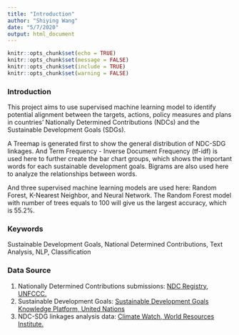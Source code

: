```yaml
---
title: "Introduction"
author: "Shiying Wang"
date: "5/7/2020"
output: html_document
---
```


```r
knitr::opts_chunk$set(echo = TRUE)
knitr::opts_chunk$set(message = FALSE)
knitr::opts_chunk$set(include = TRUE)
knitr::opts_chunk$set(warning = FALSE)
```

### Introduction
This project aims to use supervised machine learning model to identify potential alignment between the targets, actions, policy measures and plans in countries' Nationally Determined Contributions (NDCs) and the Sustainable Development Goals (SDGs).  

A Treemap is generated first to show the general distribution of NDC-SDG linkages. And Term Frequency - Inverse Document Frequency (tf-idf) is used here to further create the bar chart groups, which shows the important words for each sustainable development goals. Bigrams are also used here to analyze the relationships between words.  

And three supervised machine learning models are used here: Random Forest, K-Nearest Neighbor, and Neural Network. The Random Forest model with number of trees equals to 100 will give us the largest accuracy, which is 55.2%.  

### Keywords
Sustainable Development Goals, National Determined Contributions, Text Analysis, NLP, Classification

### Data Source
1. Nationally Determined Contributions submissions: [NDC Registry, UNFCCC.](https://www4.unfccc.int/sites/NDCStaging/Pages/All.aspx)
2. Sustainable Development Goals: [Sustainable Development Goals Knowledge Platform, United Nations](https://sustainabledevelopment.un.org/sdgs)
3. NDC-SDG linkages analysis data: [Climate Watch, World Resources Institute.](https://www.climatewatchdata.org/data-explorer/ndc-sdg-linkages?ndc-sdg-linkages-countries=All%20Selected&ndc-sdg-linkages-goals=All%20Selected&ndc-sdg-linkages-sectors=All%20Selected&ndc-sdg-linkages-targets=All%20Selected&page=1)
